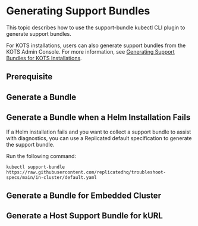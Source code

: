 

# Generating Support Bundles

This topic describes how to use the support-bundle kubectl CLI plugin to generate support bundles.

For KOTS installations, users can also generate support bundles from the KOTS Admin Console. For more information, see [Generating Support Bundles for KOTS Installations](https://docs.replicated.com/enterprise/troubleshooting-an-app).

## Prerequisite

<InstallPlugin/>

## Generate a Bundle

<GenerateBundle/>

## Generate a Bundle when a Helm Installation Fails

If a Helm installation fails and you want to collect a support bundle to assist with diagnostics, you can use a Replicated default specification to generate the support bundle.

Run the following command:

```
kubectl support-bundle https://raw.githubusercontent.com/replicatedhq/troubleshoot-specs/main/in-cluster/default.yaml
```

## Generate a Bundle for Embedded Cluster

<EmbeddedClusterSupportBundle/>

## Generate a Host Support Bundle for kURL

<GenerateBundleHost/>